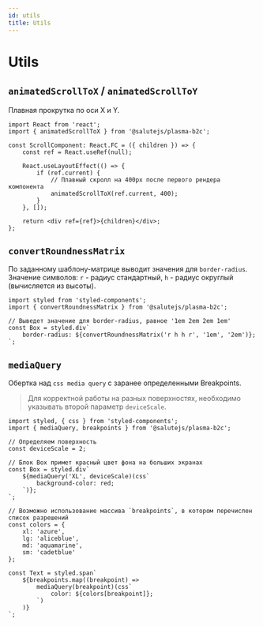 ```yaml
---
id: utils
title: Utils
---
```


# Utils

## `animatedScrollToX` / `animatedScrollToY`
Плавная прокрутка по оси X и Y.

```tsx
import React from 'react';
import { animatedScrollToX } from '@salutejs/plasma-b2c';

const ScrollComponent: React.FC = ({ children }) => {
    const ref = React.useRef(null);

    React.useLayoutEffect(() => {
        if (ref.current) {
            // Плавный скролл на 400px после первого рендера компонента
            animatedScrollToX(ref.current, 400);
        }
    }, []);

    return <div ref={ref}>{children}</div>;
};
```

## `convertRoundnessMatrix`
По заданному шаблону-матрице выводит значения для `border-radius`.
Значение символов: `r` - радиус стандартный, `h` - радиус округлый (вычисляется из высоты).

```tsx
import styled from 'styled-components';
import { convertRoundnessMatrix } from '@salutejs/plasma-b2c';

// Выведет значение для border-radius, равное '1em 2em 2em 1em'
const Box = styled.div`
    border-radius: ${convertRoundnessMatrix('r h h r', '1em', '2em')};
`;
```

## `mediaQuery`
Обертка над `css media query` с заранее определенными Breakpoints.

> Для корректной работы на разных поверхностях, необходимо указывать второй параметр `deviceScale`.

```tsx
import styled, { css } from 'styled-components';
import { mediaQuery, breakpoints } from '@salutejs/plasma-b2c';

// Определяем поверхность
const deviceScale = 2;

// Блок Box примет красный цвет фона на больших экранах
const Box = styled.div`
    ${mediaQuery('XL', deviceScale)(css`
        background-color: red;
    `)};
`;

// Возможно использование массива `breakpoints`, в котором перечислен список разрешений
const colors = {
    xl: 'azure',
    lg: 'aliceblue',
    md: 'aquamarine',
    sm: 'cadetblue'
};

const Text = styled.span`
    ${breakpoints.map((breakpoint) =>
        mediaQuery(breakpoint)(css`
            color: ${colors[breakpoint]};
        `)
    )}
`;

```
